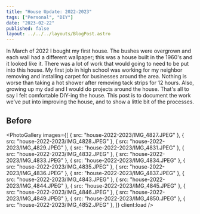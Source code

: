 ```yaml
---
title: "House Update: 2022-2023"
tags: ["Personal", "DIY"]
date: "2023-02-22"
published: false
layout: ../../../layouts/BlogPost.astro
---
```



In March of 2022 I bought my first house. The bushes were overgrown and each wall had a different wallpaper; this was a house built in the 1960's and it looked like it. There was a lot of work that would going to need to be put into this house. My first job in high school was working for my neighbor removing and installing carpet for businesses around the area. Nothing is worse than taking a hot shower after removing tack strips for 12 hours. Also, growing up my dad and I would do projects around the house. That's all to say I felt comfortable DIY-ing the house. This post is to document the work we've put into improving the house, and to show a little bit of the processes.

## Before

<PhotoGallery
  images={[
    { src: "house-2022-2023/IMG_4827.JPEG" },
    { src: "house-2022-2023/IMG_4828.JPEG" },
    { src: "house-2022-2023/IMG_4829.JPEG" },
    { src: "house-2022-2023/IMG_4831.JPEG" },
    { src: "house-2022-2023/IMG_4832.JPEG" },
    { src: "house-2022-2023/IMG_4833.JPEG" },
    { src: "house-2022-2023/IMG_4834.JPEG" },
    { src: "house-2022-2023/IMG_4835.JPEG" },
    { src: "house-2022-2023/IMG_4836.JPEG" },
    { src: "house-2022-2023/IMG_4837.JPEG" },
    { src: "house-2022-2023/IMG_4843.JPEG" },
    { src: "house-2022-2023/IMG_4844.JPEG" },
    { src: "house-2022-2023/IMG_4845.JPEG" },
    { src: "house-2022-2023/IMG_4846.JPEG" },
    { src: "house-2022-2023/IMG_4849.JPEG" },
    { src: "house-2022-2023/IMG_4850.JPEG" },
    { src: "house-2022-2023/IMG_4852.JPEG" },
  ]}
  client:load
/>
